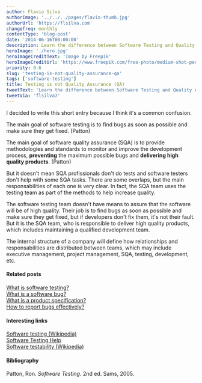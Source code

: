 ```yaml
---
author: Flavio Silva
authorImage: '../../../pages/flavio-thumb.jpg'
authorUrl: 'https://flsilva.com'
changefreq: monthly
contentType: 'blog-post'
date: '2014-06-16T00:00:00'
description: Learn the difference between Software Testing and Quality Assurance (QA).
heroImage: './hero.jpg'
heroImageCreditText: 'Image by Freepik'
heroImageCreditUrl: 'https://www.freepik.com/free-photo/medium-shot-people-meeting_13377822.htm#&position=13&from_view=undefined'
priority: 0.6
slug: 'testing-is-not-quality-assurance-qa'
tags: ['software-testing']
title: Testing is not Quality Assurance (QA)
tweetText: 'Learn the difference between Software Testing and Quality Assurance (QA)'
tweetVia: 'flsilva7'
---
```


I decided to write this short entry because I think it's a common confusion.

The main goal of software testing is to find bugs as soon as possible and make sure they get fixed. (Patton)

The main goal of software quality assurance (SQA) is to provide methodologies and standards to monitor and improve the development process, **preventing** the maximum possible bugs and **delivering high quality products**. (Patton)

But it doesn't mean SQA profissionals don't do tests and software testers don't help with some SQA tasks. There are some overlaps, but the main responsabilities of each one is very clear. In fact, the SQA team uses the testing team as part of the methods to help increase quality.

The software testing team doesn't have means to assure that the software will be of high quality. Their job is to find bugs as soon as possible and make sure they get fixed, but if developers don't fix them, it's not their fault. But it is the SQA team, who is responsible to deliver high quality products, which includes maintaining a qualified development team.

The internal structure of a company will define how relationships and responsabilities are distributed between teams, which may include executive management, project management, SQA, testing, development, etc.

#### Related posts

[What is software testing?](/blog/what-is-software-testing/)<br />
[What is a software bug?](/blog/what-really-is-a-software-bug/)<br />
[What is a product specification?](/blog/what-is-a-product-specification/)<br />
[How to report bugs effectively?](/blog/how-to-report-bugs-effectively/)

#### Interesting links

[Software testing (Wikipedia)](http://en.wikipedia.org/wiki/Software_testing)<br />
[Software Testing Help](http://www.softwaretestinghelp.com/)<br />
[Software testability (Wikipedia)](http://en.wikipedia.org/wiki/Software_testability)

#### Bibliography

Patton, Ron. _Software Testing_. 2nd ed. Sams, 2005.
